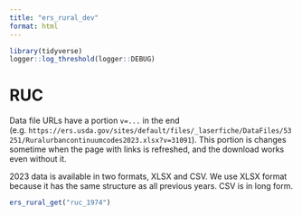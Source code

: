 ```yaml
---
title: "ers_rural_dev"
format: html
---
```


```r
library(tidyverse)
logger::log_threshold(logger::DEBUG)
```

# RUC

Data file URLs have a portion `v=...` in the end (e.g. `https://ers.usda.gov/sites/default/files/_laserfiche/DataFiles/53251/Ruralurbancontinuumcodes2023.xlsx?v=31091`).
This portion is changes sometime when the page with links is refreshed, and the download works even without it.

2023 data is available in two formats, XLSX and CSV.
We use XLSX format because it has the same structure as all previous years.
CSV is in long form.


```r

ers_rural_get("ruc_1974")

```


